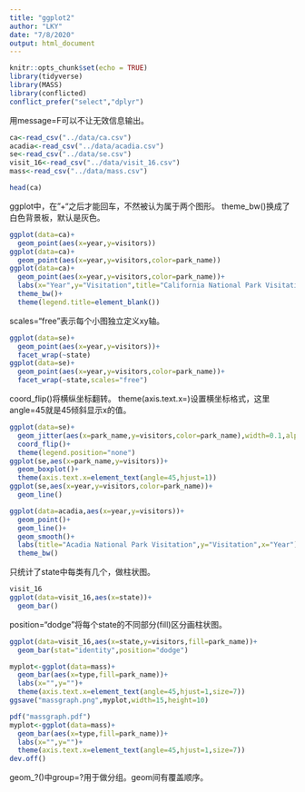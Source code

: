 ```yaml
---
title: "ggplot2"
author: "LKY"
date: "7/8/2020"
output: html_document
---
```


```r
knitr::opts_chunk$set(echo = TRUE)
library(tidyverse)
library(MASS)
library(conflicted)
conflict_prefer("select","dplyr")
```

用message=F可以不让无效信息输出。

```r
ca<-read_csv("../data/ca.csv")
acadia<-read_csv("../data/acadia.csv")
se<-read_csv("../data/se.csv")
visit_16<-read_csv("../data/visit_16.csv")
mass<-read_csv("../data/mass.csv")
```

```r
head(ca)
```

ggplot中，在"+"之后才能回车，不然被认为属于两个图形。
theme_bw()换成了白色背景板，默认是灰色。

```r
ggplot(data=ca)+
  geom_point(aes(x=year,y=visitors))
ggplot(data=ca)+
  geom_point(aes(x=year,y=visitors,color=park_name))
ggplot(data=ca)+
  geom_point(aes(x=year,y=visitors,color=park_name))+
  labs(x="Year",y="Visitation",title="California National Park Visitation")+
  theme_bw()+
  theme(legend.title=element_blank())
```

scales="free"表示每个小图独立定义xy轴。

```r
ggplot(data=se)+
  geom_point(aes(x=year,y=visitors))+
  facet_wrap(~state)
ggplot(data=se)+
  geom_point(aes(x=year,y=visitors,color=park_name))+
  facet_wrap(~state,scales="free")
```

coord_flip()将横纵坐标翻转。
theme(axis.text.x=)设置横坐标格式，这里angle=45就是45倾斜显示x的值。

```r
ggplot(data=se)+
  geom_jitter(aes(x=park_name,y=visitors,color=park_name),width=0.1,alpha=0.4)+
  coord_flip()+
  theme(legend.position="none")
ggplot(se,aes(x=park_name,y=visitors))+
  geom_boxplot()+
  theme(axis.text.x=element_text(angle=45,hjust=1))
ggplot(se,aes(x=year,y=visitors,color=park_name))+
  geom_line()
```

```r
ggplot(data=acadia,aes(x=year,y=visitors))+
  geom_point()+
  geom_line()+
  geom_smooth()+
  labs(title="Acadia National Park Visitation",y="Visitation",x="Year")+
  theme_bw()
```

只统计了state中每类有几个，做柱状图。

```r
visit_16
ggplot(data=visit_16,aes(x=state))+
  geom_bar()
```

position="dodge"将每个state的不同部分(fill)区分画柱状图。

```r
ggplot(data=visit_16,aes(x=state,y=visitors,fill=park_name))+
  geom_bar(stat="identity",position="dodge")
```

```r
myplot<-ggplot(data=mass)+
  geom_bar(aes(x=type,fill=park_name))+
  labs(x="",y="")+
  theme(axis.text.x=element_text(angle=45,hjust=1,size=7))
ggsave("massgraph.png",myplot,width=15,height=10)
```

```r
pdf("massgraph.pdf")
myplot<-ggplot(data=mass)+
  geom_bar(aes(x=type,fill=park_name))+
  labs(x="",y="")+
  theme(axis.text.x=element_text(angle=45,hjust=1,size=7))
dev.off()
```

geom_?()中group=?用于做分组。geom间有覆盖顺序。





